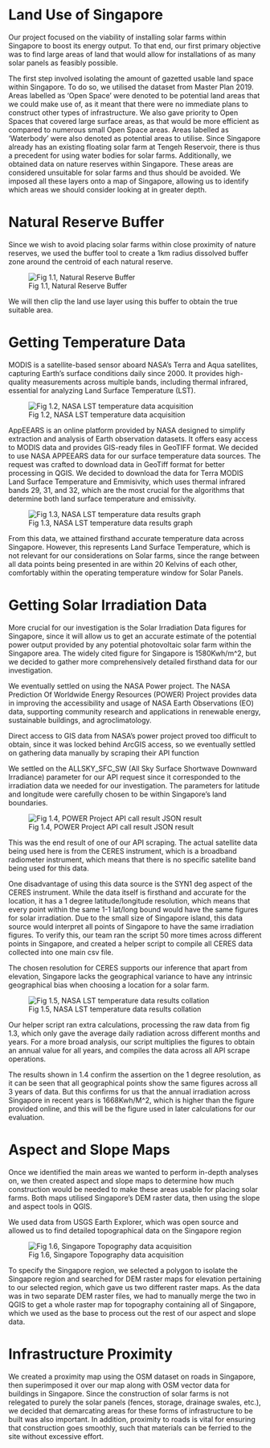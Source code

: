 # Land Use of Singapore

Our project focused on the viability of installing solar farms within Singapore to boost its energy output. To that end, our first primary objective was to find large areas of land that would allow for installations of as many solar panels as feasibly possible.

The first step involved isolating the amount of gazetted usable land space within Singapore. To do so, we utilised the dataset from Master Plan 2019.
Areas labelled as ‘Open Space’ were denoted to be potential land areas that we could make use of, as it meant that there were no immediate plans to construct other types of infrastructure. We also gave priority to Open Spaces that covered large surface areas, as that would be more efficient as compared to numerous small Open Space areas.
Areas labelled as ‘Waterbody’ were also denoted as potential areas to utilise. Since Singapore already has an existing floating solar farm at Tengeh Reservoir, there is thus a precedent for using water bodies for solar farms.
Additionally, we obtained data on nature reserves within Singapore. These areas are considered unsuitable for solar farms and thus should be avoided.
We imposed all these layers onto a map of Singapore, allowing us to identify which areas we should consider looking at in greater depth.

# Natural Reserve Buffer
Since we wish to avoid placing solar farms within close proximity of nature reserves, we used the buffer tool to create a 1km radius dissolved buffer zone around the centroid of each natural reserve.

![Fig 1.1, Natural Reserve Buffer](./assets/nature_reserves.jpg)

We will then clip the land use layer using this buffer to obtain the true suitable area.

# Getting Temperature Data

MODIS is a satellite-based sensor aboard NASA’s Terra and Aqua satellites, capturing Earth’s surface conditions daily since 2000. It provides high-quality measurements across multiple bands, including thermal infrared, essential for analyzing Land Surface Temperature (LST).

![Fig 1.2, NASA LST temperature data acquisition](./assets/temperature_data.jpg)

AppEEARS is an online platform provided by NASA designed to simplify extraction and analysis of Earth observation datasets. It offers easy access to MODIS data and provides GIS-ready files in GeoTIFF format.
We decided to use NASA APPEEARS data for our surface temperature data sources. The request was crafted to download data in GeoTiff format for better processing in QGIS.
We decided to download the data for Terra MODIS Land Surface Temperature and Emmisivity, which uses thermal infrared bands 29, 31, and 32, which are the most crucial for the algorithms that determine both land surface temperature and emissivity.

![Fig 1.3, NASA LST temperature data results graph](./assets/temperature_results.jpg)

From this data, we attained firsthand accurate temperature data across Singapore. However, this represents Land Surface Temperature, which is not relevant for our considerations on Solar farms, since the range between all data points being presented in are within 20 Kelvins of each other, comfortably within the operating temperature window for Solar Panels.

# Getting Solar Irradiation Data

More crucial for our investigation is the Solar Irradiation Data figures for Singapore, since it will allow us to get an accurate estimate of the potential power output provided by any potential photovoltaic solar farm within the Singapore area. The widely cited figure for Singapore is 1580Kwh/m^2, but we decided to gather more comprehensively detailed firsthand data for our investigation.

We eventually settled on using the NASA Power project. The NASA Prediction Of Worldwide Energy Resources (POWER) Project provides data in improving the accessibility and usage of NASA Earth Observations (EO) data, supporting community research and applications in renewable energy, sustainable buildings, and agroclimatology. 

Direct access to GIS data from NASA’s power project proved too difficult to obtain, since it was locked behind ArcGIS access, so we eventually settled on gathering data manually by scraping their API function 

We settled on the ALLSKY_SFC_SW (All Sky Surface Shortwave Downward Irradiance) parameter for our API request since it corresponded to the irradiation data we needed for our investigation. The parameters for latitude and longitude were carefully chosen to be within Singapore’s land boundaries.

![Fig 1.4, POWER Project API call result JSON result](./assets/isolated_solar_data.jpg)

This was the end result of one of our API scraping. The actual satellite data being used here is from the CERES instrument, which is a broadband radiometer instrument, which means that there is no specific satellite band being used for this data.

One disadvantage of using this data source is the SYN1 deg aspect of the CERES instrument. While the data itself is firsthand and accurate for the location, it has a 1 degree latitude/longitude resolution, which means that every point within the same 1-1 lat/long bound would have the same figures for solar irradiation. Due to the small size of Singapore island, this data source would interpret all points of Singapore to have the same irradiation figures. To verify this, our team ran the script 50 more times across different points in Singapore, and created a helper script to compile all CERES data collected into one main csv file. 

The chosen resolution for CERES supports our inference that apart from elevation, Singapore lacks the geographical variance to have any intrinsic geographical bias when choosing a location for a solar farm.

![Fig 1.5, NASA LST temperature data results collation](./assets/masterfile_data.jpg)

Our helper script ran extra calculations, processing the raw data from fig 1.3, which only gave the average daily radiation across different months and years. For a more broad analysis, our script multiplies the figures to obtain an annual value for all years, and compiles the data across all API scrape operations. 

The results shown in 1.4 confirm the assertion on the 1 degree resolution, as it can be seen that all geographical points show the same figures across all 3 years of data.
But this confirms for us that the annual irradiation across Singapore in recent years is 1668Kwh/M^2, which is higher than the figure provided online, and this will be the figure used in later calculations for our evaluation.

# Aspect and Slope Maps
Once we identified the main areas we wanted to perform in-depth analyses on, we then created aspect and slope maps to determine how much construction would be needed to make these areas usable for placing solar farms. Both maps utilised Singapore’s DEM raster data, then using the slope and aspect tools in QGIS. 

We used data from USGS Earth Explorer, which was open source and allowed us to find detailed topographical data on the Singapore region

![Fig 1.6, Singapore Topography data acquisition](assets/usgs_topography_data.jpg)

To specify the Singapore region, we selected a polygon to isolate the Singapore region and searched for DEM raster maps for elevation pertaining to our selected region, which gave us two different raster maps. As the data was in two separate DEM raster files, we had to manually merge the two in QGIS to get a whole raster map for topography containing all of Singapore, which we used as the base to process out the rest of our aspect and slope data. 

# Infrastructure Proximity

We created a proximity map using the OSM dataset on roads in Singapore, then superimposed it over our map along with OSM vector data for buildings in Singapore. Since the construction of solar farms is not relegated to purely the solar panels (fences, storage, drainage swales, etc.), we decided that demarcating areas for these forms of infrastructure to be built was also important. In addition, proximity to roads is vital for ensuring that construction goes smoothly, such that materials can be ferried to the site without excessive effort.

